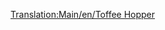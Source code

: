 [[Translation:Main/en/Toffee Hopper]]{{en/-}}{{Template:Wagon/Fr
|Nom=Wagon de caramel
|Image=[[File:en/Toffeehopper.png]]
|Coût=1 125£ (2 250$)
|Poids=20 / 50 t
|Capacité=30 tonnes de caramel
|MonoCoût="
|MonoPoids=20 / 55 t
|MonoCapacité=35 tonnes de caramel
|MagCoût="
|MagPoids=20 / 57 t
|MagCapacité=37 tonnes de caramel
|Description=Aucune description n'a encore été fournie. Ajoutez-en une si vous le sentez.
}}